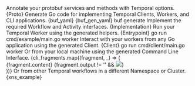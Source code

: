 


<Tabs>
  <TabItem value="annotate" label="Annotate">
    Annotate your protobuf services and methods with Temporal options.
    <CodeBlock language="protobuf" title="proto/example/v1/example.proto">{Proto}</CodeBlock>
  </TabItem>
  <TabItem value="generate" label="Generate">
    Generate Go code for implementing Temporal Clients, Workers, and CLI applications.
    <CodeBlock language="yaml" title="buf.yaml">{buf_yaml}</CodeBlock>
    <CodeBlock language="yaml" title="buf.gen.yaml">{buf_gen_yaml}</CodeBlock>
    <CodeBlock language="sh">buf generate</CodeBlock>
  </TabItem>
  <TabItem value="implement" label="Implement">
    Implement the required Workflow and Activity interfaces.
    <CodeBlock language="go" title="example.go">{Implementation}</CodeBlock>
  </TabItem>
  <TabItem value="run" label="Run">
    Run your Temporal Worker using the generated helpers.
    <CodeBlock language="go" title="cmd/example/main.go">{Entrypoint}</CodeBlock>
    <CodeBlock language="sh">go run cmd/example/main.go worker</CodeBlock>
  </TabItem>
  <TabItem value="client" label="Client">
    Interact with your workers from any Go application using the generated Client.
    <CodeBlock language="go" title="cmd/client/main.go">{Client}</CodeBlock>
    <CodeBlock language="sh">go run cmd/client/main.go worker</CodeBlock>
  </TabItem>
  <TabItem value="cli" label="CLI">
    Or from your local machine using the generated Command Line Interface.
    {cli_fragments.map((fragment, _) => (
        <section>
            <CodeBlock language={fragment.language} title={fragment.title}>{fragment.content}</CodeBlock>
            {fragment.output != '' && <img style={{"margin-bottom":"20px"}} src={fragment.output} />}
        </section>
    ))}
  </TabItem>
  <TabItem value="xns" label="XNS">
    Or from other Temporal workflows in a different Namespace or Cluster.
    <CodeBlock language="go" title="xns.go">{xns_example}</CodeBlock>
  </TabItem>
</Tabs>

